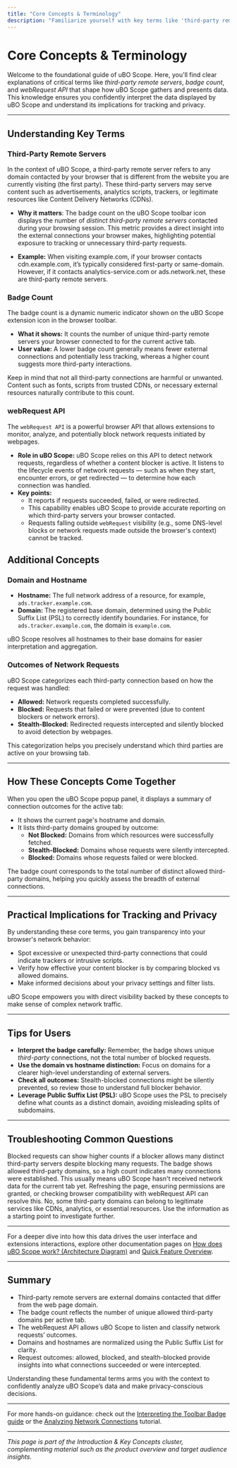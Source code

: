 ```yaml
---
title: "Core Concepts & Terminology"
description: "Familiarize yourself with key terms like 'third-party remote servers', 'badge count', 'webRequest API', and their implications for tracking and privacy. This page demystifies essential concepts so users can interpret uBO Scope’s data with confidence."
---
```


# Core Concepts & Terminology

Welcome to the foundational guide of uBO Scope. Here, you'll find clear explanations of critical terms like *third-party remote servers*, *badge count*, and *webRequest API* that shape how uBO Scope gathers and presents data. This knowledge ensures you confidently interpret the data displayed by uBO Scope and understand its implications for tracking and privacy.

---

## Understanding Key Terms

### Third-Party Remote Servers

In the context of uBO Scope, a third-party remote server refers to any domain contacted by your browser that is different from the website you are currently visiting (the first party). These third-party servers may serve content such as advertisements, analytics scripts, trackers, or legitimate resources like Content Delivery Networks (CDNs).

- **Why it matters**: The badge count on the uBO Scope toolbar icon displays the number of *distinct third-party remote servers* contacted during your browsing session. This metric provides a direct insight into the external connections your browser makes, highlighting potential exposure to tracking or unnecessary third-party requests.

- **Example:** When visiting example.com, if your browser contacts cdn.example.com, it’s typically considered first-party or same-domain. However, if it contacts analytics-service.com or ads.network.net, these are third-party remote servers.


### Badge Count

The badge count is a dynamic numeric indicator shown on the uBO Scope extension icon in the browser toolbar.

- **What it shows:** It counts the number of unique third-party remote servers your browser connected to for the current active tab.
- **User value:** A lower badge count generally means fewer external connections and potentially less tracking, whereas a higher count suggests more third-party interactions.

<Tip>
Keep in mind that not all third-party connections are harmful or unwanted. Content such as fonts, scripts from trusted CDNs, or necessary external resources naturally contribute to this count.
</Tip>

### webRequest API

The `webRequest API` is a powerful browser API that allows extensions to monitor, analyze, and potentially block network requests initiated by webpages.

- **Role in uBO Scope:** uBO Scope relies on this API to detect network requests, regardless of whether a content blocker is active. It listens to the lifecycle events of network requests — such as when they start, encounter errors, or get redirected — to determine how each connection was handled.
- **Key points:**
  - It reports if requests succeeded, failed, or were redirected.
  - This capability enables uBO Scope to provide accurate reporting on which third-party servers your browser contacted.
  - Requests falling outside `webRequest` visibility (e.g., some DNS-level blocks or network requests made outside the browser's context) cannot be tracked.


## Additional Concepts

### Domain and Hostname

- **Hostname:** The full network address of a resource, for example, `ads.tracker.example.com`.
- **Domain:** The registered base domain, determined using the Public Suffix List (PSL) to correctly identify boundaries. For instance, for `ads.tracker.example.com`, the domain is `example.com`.

uBO Scope resolves all hostnames to their base domains for easier interpretation and aggregation.

### Outcomes of Network Requests

uBO Scope categorizes each third-party connection based on how the request was handled:

- **Allowed:** Network requests completed successfully.
- **Blocked:** Requests that failed or were prevented (due to content blockers or network errors).
- **Stealth-Blocked:** Redirected requests intercepted and silently blocked to avoid detection by webpages.

This categorization helps you precisely understand which third parties are active on your browsing tab.

---

## How These Concepts Come Together

When you open the uBO Scope popup panel, it displays a summary of connection outcomes for the active tab:

- It shows the current page's hostname and domain.
- It lists third-party domains grouped by outcome:
  - **Not Blocked:** Domains from which resources were successfully fetched.
  - **Stealth-Blocked:** Domains whose requests were silently intercepted.
  - **Blocked:** Domains whose requests failed or were blocked.

The badge count corresponds to the total number of distinct allowed third-party domains, helping you quickly assess the breadth of external connections.

---

## Practical Implications for Tracking and Privacy

By understanding these core terms, you gain transparency into your browser's network behavior:

- Spot excessive or unexpected third-party connections that could indicate trackers or intrusive scripts.
- Verify how effective your content blocker is by comparing blocked vs allowed domains.
- Make informed decisions about your privacy settings and filter lists.

uBO Scope empowers you with direct visibility backed by these concepts to make sense of complex network traffic.

---

## Tips for Users

- **Interpret the badge carefully:** Remember, the badge shows unique *third-party* connections, not the total number of blocked requests.
- **Use the domain vs hostname distinction:** Focus on domains for a clearer high-level understanding of external servers.
- **Check all outcomes:** Stealth-blocked connections might be silently prevented, so review those to understand full blocker behavior.
- **Leverage Public Suffix List (PSL):** uBO Scope uses the PSL to precisely define what counts as a distinct domain, avoiding misleading splits of subdomains.


---

## Troubleshooting Common Questions

<AccordionGroup title="Troubleshooting Common Confusions">
<Accordion title="Why does the badge go up even though I have a blocker on?">
Blocked requests can show higher counts if a blocker allows many distinct third-party servers despite blocking many requests. The badge shows allowed third-party domains, so a high count indicates many connections were established.
</Accordion>
<Accordion title="What if I see no data or 'NO DATA' in the popup?">
This usually means uBO Scope hasn't received network data for the current tab yet. Refreshing the page, ensuring permissions are granted, or checking browser compatibility with webRequest API can resolve this.
</Accordion>
<Accordion title="Are all third-party domains trackers or ads?">
No, some third-party domains can belong to legitimate services like CDNs, analytics, or essential resources. Use the information as a starting point to investigate further.
</Accordion>
</AccordionGroup>

---

For a deeper dive into how this data drives the user interface and extensions interactions, explore other documentation pages on [How does uBO Scope work? (Architecture Diagram)](/overview/system-architecture-overview/architecture-diagram) and [Quick Feature Overview](/overview/system-architecture-overview/feature-summary).

---

## Summary
- Third-party remote servers are external domains contacted that differ from the web page domain.
- The badge count reflects the number of unique allowed third-party domains per active tab.
- The webRequest API allows uBO Scope to listen and classify network requests’ outcomes.
- Domains and hostnames are normalized using the Public Suffix List for clarity.
- Request outcomes: allowed, blocked, and stealth-blocked provide insights into what connections succeeded or were intercepted.

Understanding these fundamental terms arms you with the context to confidently analyze uBO Scope’s data and make privacy-conscious decisions.

---

For more hands-on guidance: check out the [Interpreting the Toolbar Badge guide](/guides/getting-started/understanding-badge) or the [Analyzing Network Connections](/guides/using-insights/analyzing-connections) tutorial.


---

*This page is part of the Introduction & Key Concepts cluster, complementing material such as the product overview and target audience insights.*